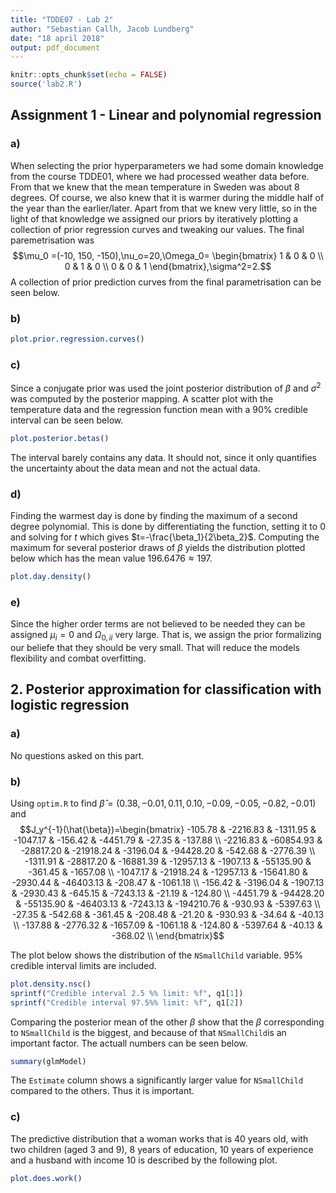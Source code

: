 ```yaml
---
title: "TDDE07 - Lab 2"
author: "Sebastian Callh, Jacob Lundberg"
date: "18 april 2018"
output: pdf_document
---
```


```r
knitr::opts_chunk$set(echo = FALSE)
source('lab2.R')
```

## Assignment 1 - Linear and polynomial regression

### a)

When selecting the prior hyperparameters we had some domain knowledge from the course TDDE01, where we had processed weather data before. From that we knew that the mean temperature in Sweden was about 8 degrees. Of course, we also knew that it is warmer during the middle half of the year than the earlier/later. Apart from that we knew very little, so in the light of that knowledge we assigned our priors by iteratively plotting a collection of prior regression curves and tweaking our values. The final paremetrisation was  $$\mu_0 =(-10, 150, -150),\nu_o=20,\Omega_0= \begin{bmatrix} 1 & 0 & 0 \\ 0 & 1 & 0 \\ 0 & 0 & 1 \end{bmatrix},\sigma^2=2.$$ A collection of prior prediction curves from the final parametrisation can be seen below.

### b)
```r
plot.prior.regression.curves()
```

### c)
Since a conjugate prior was used the joint posterior distribution of $\beta$ and $\sigma^2$ was computed by the posterior mapping. A scatter plot with the temperature data and the regression function mean with a 90% credible interval can be seen below.

```r
plot.posterior.betas()
```

The interval barely contains any data. It should not, since it only quantifies the uncertainty about the data mean and not the actual data.

### d)
Finding the warmest day is done by finding the maximum of a second degree polynomial. This is done by differentiating the function, setting it to $0$ and solving for $t$ which gives $t=-\frac{\beta_1}{2\beta_2}$. Computing the maximum for several posterior draws of $\beta$ yields the distribution plotted below which has the mean value $196.6476 \approx 197$.

```r
plot.day.density()
```

### e)
Since the higher order terms are not believed to be needed they can be assigned $\mu_i=0$ and $\Omega_{0,ii}$ very large. That is, we assign the prior formalizing our beliefe that they should be very small. That will reduce the models flexibility and combat overfitting. 

## 2. Posterior approximation for classification with logistic regression
### a)
No questions asked on this part.

### b)
Using `optim.R` to find $\hat{\beta}=(0.38, -0.01, 0.11, 0.10, -0.09, -0.05, -0.82, -0.01)$ and 
$$J_y^{-1}(\hat{\beta})=\begin{bmatrix} 
-105.78  &  -2216.83 &  -1311.95 & -1047.17  &  -156.42 & -4451.79   & -27.35  & -137.88 \\
-2216.83 & -60854.93 & -28817.20 & -21918.24 & -3196.04 & -94428.20  & -542.68 & -2776.39 \\
-1311.91 & -28817.20 & -16881.39 & -12957.13 & -1907.13 & -55135.90  & -361.45 & -1657.08 \\
-1047.17 & -21918.24 & -12957.13 & -15641.80 & -2930.44 & -46403.13  & -208.47 & -1061.18 \\
-156.42  & -3196.04  & -1907.13  & -2930.43  & -645.15  & -7243.13   & -21.19  & -124.80 \\
-4451.79 & -94428.20 & -55135.90 & -46403.13 & -7243.13 & -194210.76 & -930.93 & -5397.63 \\
-27.35   & -542.68   & -361.45   & -208.48   & -21.20   & -930.93    & -34.64  & -40.13 \\
-137.88  & -2776.32  & -1657.09  & -1061.18  & -124.80  & -5397.64   & -40.13  & -368.02 \\
\end{bmatrix}$$


The plot below shows the distribution of the `NSmallChild` variable. 95% credible interval limits are included. 

```r
plot.density.nsc()
sprintf("Credible interval 2.5 %% limit: %f", q1[1])
sprintf("Credible interval 97.5%% limit: %f", q1[2]) 
```

Comparing the posterior mean of the other $\beta$ show that the $\beta$ corresponding to `NSmallChild` is the biggest, and because of that `NSmallChild`is an important factor. The actuall numbers can be seen below.  
```r
summary(glmModel)
```

The `Estimate` column shows a significantly larger value for `NSmallChild` compared to the others. Thus it is important.

### c)
The predictive distribution that a woman works that is 40 years old, with two children (aged 3 and 9), 8 years of education, 10 years of experience and a husband with income 10 is described by the following plot.

```r
plot.does.work()
```
\pagebreak

```r
```

